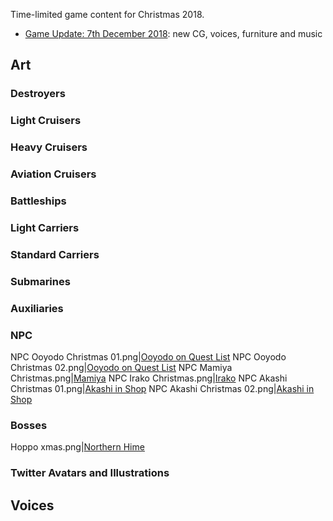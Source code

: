 Time-limited game content for Christmas 2018.
*[[Thread:694790|Game Update: 7th December 2018]]: new CG, voices, furniture and music

==Art==
{{SeasonalTOC|art=x|Shigure|Tanikaze|Hatsukaze|Kawakaze|Sazanami|Asagumo|Yamagumo|Akigumo|Libeccio|Nagatsuki|Sagiri|Arare|Hamanami|Kishinami|
Naka|Ooyodo|Kuma|Gotland|Kumano|Suzuya|Kinugasa|Tone|Chikuma|Littorio|Ryuujou|Shoukaku|Zuikaku|Maruyu|I-58|Kashima|Akashi|Commandant Teste|Mizuho|Kamoi|Sado|Matsuwa|
Ooyodo NPC|Mamiya|Irako|Akashi NPC|Northern Princess}}
===Destroyers===
{{SeasonalGallery|Shigure/Kai Ni Christmas|Tanikaze/Christmas|Hatsukaze/Christmas|Kawakaze/Christmas|Sazanami/Christmas 2016|Asagumo/Christmas|Yamagumo/Christmas|Libeccio/Christmas|Nagatsuki/Christmas|Sagiri/Christmas|Arare/Christmas}}
===={{new}}====
{{SeasonalGallery|Hamanami/Christmas|Kishinami/Christmas}}
===={{updated}}====
{{SeasonalGallery|Akigumo/Crunch Time 2018}}

===Light Cruisers===
{{SeasonalGallery|Naka/Christmas|Naka/Kai Ni Christmas|Ooyodo/Christmas|Ooyodo/Kai Christmas|Kuma/Christmas}}
===={{new}}====
{{SeasonalGallery|Gotland/Christmas}}
===Heavy Cruisers===
{{SeasonalGallery|Kumano/Christmas|Suzuya/Christmas|Kinugasa/Christmas|Kinugasa/Kai Ni Christmas}}
===Aviation Cruisers===
{{SeasonalGallery|Tone/Kai Ni Christmas|Chikuma/Kai Ni Christmas}}
===Battleships===
{{SeasonalGallery|Littorio/Christmas|Italia/Christmas}}
===Light Carriers===
{{SeasonalGallery|Ryuujou/Christmas|Ryuujou/Kai Ni Christmas}}
===Standard Carriers===
{{SeasonalGallery|Shoukaku/Christmas}}
===={{new}}====
{{SeasonalGallery|Zuikaku/Christmas}}
===Submarines===
{{SeasonalGallery|Maruyu/Christmas|I-8/Christmas}}
===Auxiliaries===
{{SeasonalGallery|Akashi/Christmas|Akashi/Kai Christmas|Commandant Teste/Christmas|Mizuho/Christmas|Kashima/Christmas|Kamoi/Christmas|Sado/Christmas}}
===={{new}}====
{{SeasonalGallery|Matsuwa/Christmas}}
===NPC===
<gallery spacing="small" bordercolor="transparent" captionalign="center" hideaddbutton="true">
NPC Ooyodo Christmas 01.png|[[NPC#Event CG|Ooyodo on Quest List]]
NPC Ooyodo Christmas 02.png|[[NPC#Event CG|Ooyodo on Quest List]]
NPC Mamiya Christmas.png|[[NPC#Event CG|Mamiya]]
NPC Irako Christmas.png|[[NPC#Event CG|Irako]]
NPC Akashi Christmas 01.png|[[NPC#Event CG|Akashi in Shop]]
NPC Akashi Christmas 02.png|[[NPC#Event CG|Akashi in Shop]]
</gallery>

===Bosses===
<gallery spacing="small" bordercolor="transparent" captionalign="center" hideaddbutton="true">
Hoppo xmas.png|[[Northern Princess|Northern Hime]]
</gallery>
===Twitter Avatars and Illustrations===
<gallery spacing="small" bordercolor="transparent" captionalign="center" hideaddbutton="true">
</gallery>

==Voices==
{{SeasonalTOC}}
{{SeasonalQuotes}}